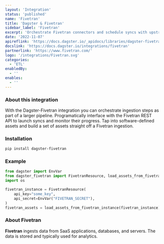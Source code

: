 ```yaml
---
layout: 'Integration'
status: 'published'
name: 'Fivetran'
title: 'Dagster & Fivetran'
sidebar_label: 'Fivetran'
excerpt: 'Orchestrate Fivetran connectors and schedule syncs with upstream or downstream dependencies.'
date: '2022-11-07'
apireflink: 'https://docs.dagster.io/_apidocs/libraries/dagster-fivetran'
docslink: 'https://docs.dagster.io/integrations/fivetran'
partnerlink: 'https://www.fivetran.com/'
logo: '/integrations/Fivetran.svg'
categories:
  - 'ETL'
enabledBy:
  - ''
enables:
  - ''
---
```


### About this integration

With the Dagster-Fivetran integration you can orchestrate ingestion steps as part of a larger pipeline. Programatically interface with the Fivetran REST API to launch syncs and monitor their progress. Tap into software-defined assets and build a set of assets straight off a Fivetran ingestion.

### Installation

```bash
pip install dagster-fivetran
```

### Example

```python
from dagster import EnvVar
from dagster_fivetran import FivetranResource, load_assets_from_fivetran_instance
import os

fivetran_instance = FivetranResource(
    api_key="some_key",
    api_secret=EnvVar("FIVETRAN_SECRET"),
)
fivetran_assets = load_assets_from_fivetran_instance(fivetran_instance)
```

### About Fivetran

**Fivetran** ingests data from SaaS applications, databases, and servers. The data is stored and typically used for analytics.
